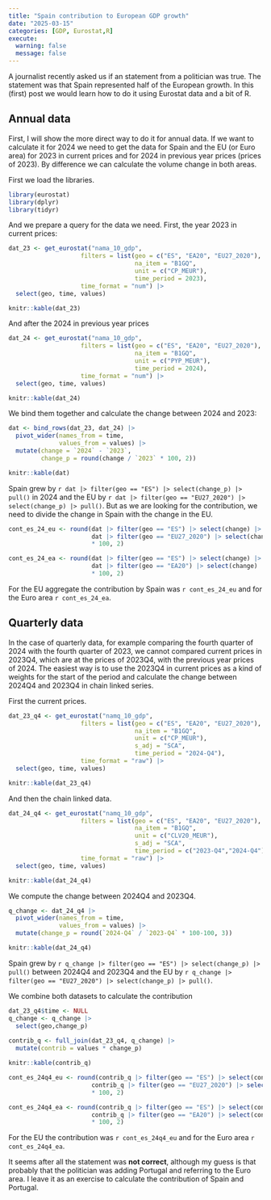 ```yaml
---
title: "Spain contribution to European GDP growth"
date: "2025-03-15"
categories: [GDP, Eurostat,R]
execute:
  warning: false
  message: false
---
```


A journalist recently asked us if an statement from a politician was true. The statement was that Spain represented half of the European growth. In this (first) post we would learn how to do it using Eurostat data and a bit of R.

## Annual data

First, I will show the more direct way to do it for annual data. If we want to calculate it for 2024 we need to get the data for Spain and the EU (or Euro area) for 2023 in current prices and for 2024 in previous year prices (prices of 2023). By difference we can calculate the volume change in both areas.

First we load the libraries.

```r
library(eurostat)
library(dplyr)
library(tidyr)
```

And we prepare a query for the data we need. First, the year 2023 in current prices:

```r
dat_23 <- get_eurostat("nama_10_gdp", 
                    filters = list(geo = c("ES", "EA20", "EU27_2020"),
                                   na_item = "B1GQ",
                                   unit = c("CP_MEUR"),
                                   time_period = 2023),
                    time_format = "num") |> 
  select(geo, time, values)

knitr::kable(dat_23)
```

And after the 2024 in previous year prices

```r
dat_24 <- get_eurostat("nama_10_gdp", 
                    filters = list(geo = c("ES", "EA20", "EU27_2020"),
                                   na_item = "B1GQ",
                                   unit = c("PYP_MEUR"),
                                   time_period = 2024),
                    time_format = "num") |> 
  select(geo, time, values)

knitr::kable(dat_24)
```

We bind them together and calculate the change between 2024 and 2023:

```r
dat <- bind_rows(dat_23, dat_24) |> 
  pivot_wider(names_from = time,
              values_from = values) |> 
  mutate(change = `2024` - `2023`,
         change_p = round(change / `2023` * 100, 2))  

knitr::kable(dat)

```

Spain grew by `r dat |> filter(geo == "ES") |> select(change_p) |> pull()` in 2024 and the EU  by `r dat |> filter(geo == "EU27_2020") |> select(change_p) |> pull()`. But as we are looking for the contribution, we need to divide the change in Spain with the change in the EU.

```r
cont_es_24_eu <- round(dat |> filter(geo == "ES") |> select(change) |> pull() / 
                       dat |> filter(geo == "EU27_2020") |> select(change) |> pull()
                       * 100, 2)

cont_es_24_ea <- round(dat |> filter(geo == "ES") |> select(change) |> pull() / 
                       dat |> filter(geo == "EA20") |> select(change) |> pull()
                       * 100, 2)
```


For the EU aggregate the contribution by Spain was `r cont_es_24_eu` and for the Euro area `r cont_es_24_ea`.

## Quarterly data

In the case of quarterly data, for example comparing the fourth quarter of 2024 with the fourth quarter of 2023, we cannot compared current prices in 2023Q4, which are at the prices of 2023Q4, with the previous year prices of 2024. The easiest way is to use the 2023Q4 in current prices as a kind of weights for the start of the period and calculate the change between 2024Q4 and 2023Q4 in chain linked series.

First the current prices.

```r
dat_23_q4 <- get_eurostat("namq_10_gdp", 
                    filters = list(geo = c("ES", "EA20", "EU27_2020"),
                                   na_item = "B1GQ",
                                   unit = c("CP_MEUR"),
                                   s_adj = "SCA",
                                   time_period = "2024-Q4"),
                    time_format = "raw") |> 
  select(geo, time, values)

knitr::kable(dat_23_q4)
```

And then the chain linked data.

```r
dat_24_q4 <- get_eurostat("namq_10_gdp", 
                    filters = list(geo = c("ES", "EA20", "EU27_2020"),
                                   na_item = "B1GQ",
                                   unit = c("CLV20_MEUR"),
                                   s_adj = "SCA",
                                   time_period = c("2023-Q4","2024-Q4")),
                    time_format = "raw") |> 
  select(geo, time, values)

knitr::kable(dat_24_q4)
```

We compute the change between 2024Q4 and 2023Q4.

```r
q_change <- dat_24_q4 |>
  pivot_wider(names_from = time,
              values_from = values) |> 
  mutate(change_p = round(`2024-Q4` / `2023-Q4` * 100-100, 3))

knitr::kable(dat_24_q4)
```

Spain grew by `r q_change |> filter(geo == "ES") |> select(change_p) |> pull()` between 2024Q4 and 2023Q4 and the EU  by `r q_change |> filter(geo == "EU27_2020") |> select(change_p) |> pull()`.

We combine both datasets to calculate the contribution

```r
dat_23_q4$time <- NULL
q_change <- q_change |> 
  select(geo,change_p) 
  
contrib_q <- full_join(dat_23_q4, q_change) |> 
  mutate(contrib = values * change_p)

knitr::kable(contrib_q)
```

```r
cont_es_24q4_eu <- round(contrib_q |> filter(geo == "ES") |> select(contrib) |> pull() / 
                       contrib_q |> filter(geo == "EU27_2020") |> select(contrib) |> pull()
                       * 100, 2)

cont_es_24q4_ea <- round(contrib_q |> filter(geo == "ES") |> select(contrib) |> pull() / 
                       contrib_q |> filter(geo == "EA20") |> select(contrib) |> pull()
                       * 100, 2)
```

For the EU the contribution was `r cont_es_24q4_eu` and for the Euro area `r cont_es_24q4_ea`.

It seems after all the statement was **not correct**, although my guess is that probably that the politician was adding Portugal and referring to the Euro area. I leave it as an exercise to calculate the contribution of Spain and Portugal.


